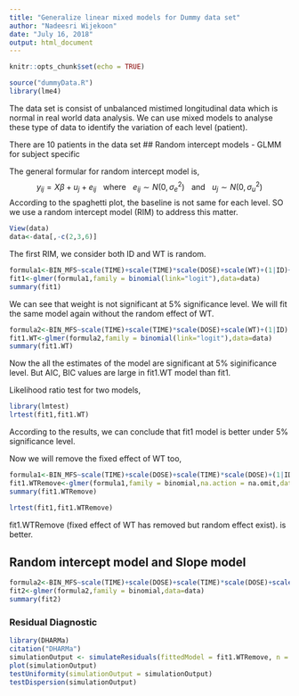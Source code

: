 ```yaml
---
title: "Generalize linear mixed models for Dummy data set"
author: "Nadeesri Wijekoon"
date: "July 16, 2018"
output: html_document
---
```


```r
knitr::opts_chunk$set(echo = TRUE)
```

```r
source("dummyData.R")
library(lme4)
```
The data set is consist of unbalanced mistimed longitudinal data which is normal in real world data analysis. We can use mixed models to analyse these type of data to identify the variation of each level (patient). 

There are 10 patients in the data set 
## Random intercept models - GLMM for subject specific

The general formular for random intercept model is,
$$y_{ij} = X\beta + u_{j} + e_{ij} \hspace{10pt} \mbox{where} \hspace{10pt} e_{ij} \sim N(0,\sigma^{2}_{e}) \hspace{10pt} \mbox{and} \hspace{10pt} u_{j} \sim N(0,\sigma^{2}_{u})$$
According to the spaghetti plot, the baseline is not same for each level. SO we use a random intercept model (RIM) to address this matter.  

```r
View(data)
data<-data[,-c(2,3,6)]
```

The first RIM, we consider both ID and WT is random. 
```r
formula1<-BIN_MFS~scale(TIME)+scale(TIME)*scale(DOSE)+scale(WT)+(1|ID)+(1|WT)
fit1<-glmer(formula1,family = binomial(link="logit"),data=data)
summary(fit1)
```

We can see that weight is not significant at 5\% significance level. We will fit the same model again without  the random effect of WT.

```r
formula2<-BIN_MFS~scale(TIME)+scale(TIME)*scale(DOSE)+scale(WT)+(1|ID)
fit1.WT<-glmer(formula2,family = binomial(link="logit"),data=data)
summary(fit1.WT)
```

Now the all the estimates of the model are significant at 5\% siginificance level. But AIC, BIC values are large in fit1.WT model than fit1.

Likelihood ratio test for two models,
```r
library(lmtest)
lrtest(fit1,fit1.WT)
```

According to the results, we can conclude that fit1 model is better under 5\% significance level.

Now we will remove the fixed effect of WT too,
```r
formula1<-BIN_MFS~scale(TIME)+scale(DOSE)+scale(TIME)*scale(DOSE)+(1|ID)+(1|WT)
fit1.WTRemove<-glmer(formula1,family = binomial,na.action = na.omit,data=data)
summary(fit1.WTRemove)
```


```r
lrtest(fit1,fit1.WTRemove)
```

fit1.WTRemove (fixed effect of WT has removed but random effect exist). is better.

## Random intercept model and Slope model
```r
formula2<-BIN_MFS~scale(TIME)+scale(DOSE)+scale(TIME)*scale(DOSE)+scale(WT)+(1+WT|ID)+(1|ID)
fit2<-glmer(formula2,family = binomial,data=data)
summary(fit2)
```


### Residual Diagnostic
```r
library(DHARMa)
citation("DHARMa")
simulationOutput <- simulateResiduals(fittedModel = fit1.WTRemove, n = 250,use.u=T)
plot(simulationOutput)
testUniformity(simulationOutput = simulationOutput)
testDispersion(simulationOutput)
```